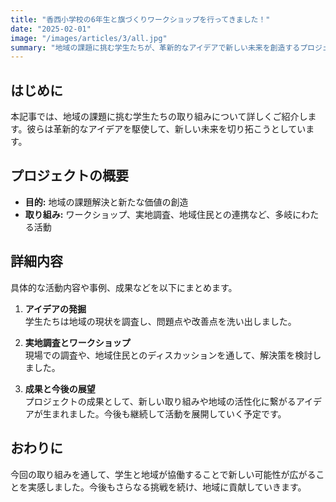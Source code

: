 ```yaml
---
title: "香西小学校の6年生と旗づくりワークショップを行ってきました！"
date: "2025-02-01"
image: "/images/articles/3/all.jpg"
summary: "地域の課題に挑む学生たちが、革新的なアイデアで新しい未来を創造するプロジェクトをレポート。"
---
```


## はじめに

本記事では、地域の課題に挑む学生たちの取り組みについて詳しくご紹介します。彼らは革新的なアイデアを駆使して、新しい未来を切り拓こうとしています。

## プロジェクトの概要

- **目的:** 地域の課題解決と新たな価値の創造
- **取り組み:** ワークショップ、実地調査、地域住民との連携など、多岐にわたる活動

## 詳細内容

具体的な活動内容や事例、成果などを以下にまとめます。

1. **アイデアの発掘**  
   学生たちは地域の現状を調査し、問題点や改善点を洗い出しました。

2. **実地調査とワークショップ**  
   現場での調査や、地域住民とのディスカッションを通して、解決策を検討しました。

3. **成果と今後の展望**  
   プロジェクトの成果として、新しい取り組みや地域の活性化に繋がるアイデアが生まれました。今後も継続して活動を展開していく予定です。

## おわりに

今回の取り組みを通して、学生と地域が協働することで新しい可能性が広がることを実感しました。今後もさらなる挑戦を続け、地域に貢献していきます。
